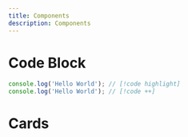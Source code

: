 ```yaml
---
title: Components
description: Components
---
```


# Code Block

```js
console.log('Hello World'); // [!code highlight]
console.log('Hello World'); // [!code ++]
```

# Cards

<Cards>
  <Card title="Learn more about Next.js" href="https://nextjs.org/docs" />
  <Card title="Learn more about Fumadocs" href="https://fumadocs.vercel.app" />
</Cards>

